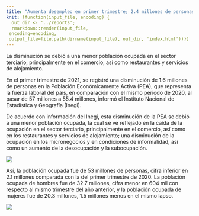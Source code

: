 ```yaml
---
title: "Aumenta desempleo en primer trimestre; 2.4 millones de personas están desocupada"
knit: (function(input_file, encoding) {
  out_dir <- '../reports';
  rmarkdown::render(input_file,
 encoding=encoding,
 output_file=file.path(dirname(input_file), out_dir, 'index.html'))})
---
```


La disminución se debió a una menor población ocupada en el sector terciario, principalmente en el comercio, así como restaurantes y servicios de alojamiento.

En el primer trimestre de 2021, se registró una disminución de 1.6 millones de personas en la Población Económicamente Activa (PEA), que representa la fuerza laboral del país, en comparación con el mismo periodo de 2020, al pasar de 57 millones a 55.4 millones, informó el Instituto Nacional de Estadística y Geografía (Inegi).

De acuerdo con información del Inegi, esta disminución de la PEA se debió a una menor población ocupada, la cual se ve reflejado en la caída de la ocupación en el sector terciario, principalmente en el comercio, así como en los restaurantes y servicios de alojamiento; una disminución de la ocupación en los micronegocios y en condiciones de informalidad, así como un aumento de la desocupación y la subocupación.

![](../img/imagen_01.jpeg)

Así, la población ocupada fue de 53 millones de personas, cifra inferior en 2.1 millones comparada con la del primer trimestre de 2020. La población ocupada de hombres fue de 32.7 millones, cifra menor en 604 mil con respecto al mismo trimestre del año anterior, y la población ocupada de mujeres fue de 20.3 millones, 1.5 millones menos en el mismo lapso.

![](../img/imagen_02.jpeg)